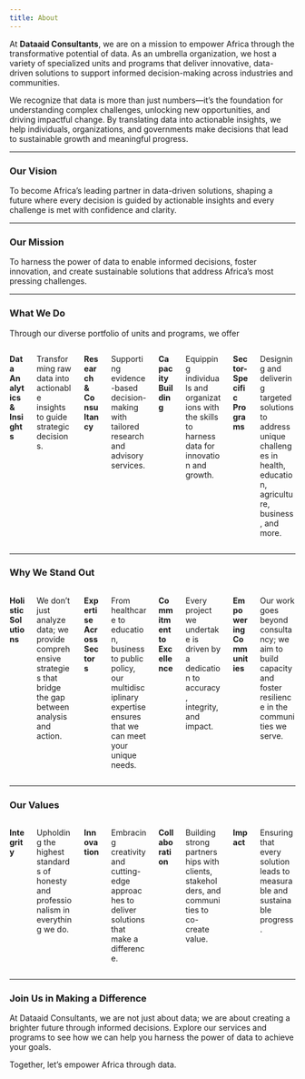 ```yaml
---
title: About
---
```


At **Dataaid Consultants**, we are on a mission to empower Africa through the transformative potential of data. As an umbrella organization, we host a variety of specialized units and programs that deliver innovative, data-driven solutions to support informed decision-making across industries and communities.  

We recognize that data is more than just numbers—it’s the foundation for understanding complex challenges, unlocking new opportunities, and driving impactful change. By translating data into actionable insights, we help individuals, organizations, and governments make decisions that lead to sustainable growth and meaningful progress.  

---

### Our Vision  

To become Africa’s leading partner in data-driven solutions, shaping a future where every decision is guided by actionable insights and every challenge is met with confidence and clarity.  

---

### Our Mission  

To harness the power of data to enable informed decisions, foster innovation, and create sustainable solutions that address Africa’s most pressing challenges.  

---

### What We Do  

Through our diverse portfolio of units and programs, we offer

:::::: columns
:::: {.column width="30%"}
**Data Analytics & Insights** 
::::
:::: {.column width="70%"}
Transforming raw data into actionable insights to guide strategic decisions.  
::::
:::: {.column width="30%"}
**Research & Consultancy** 
::::
:::: {.column width="70%"}
Supporting evidence-based decision-making with tailored research and advisory services.  
::::
:::: {.column width="30%"}
**Capacity Building** 
::::
:::: {.column width="70%"}
Equipping individuals and organizations with the skills to harness data for innovation and growth.  
::::
:::: {.column width="30%"}
**Sector-Specific Programs** 
::::
:::: {.column width="70%"}
Designing and delivering targeted solutions to address unique challenges in health, education, agriculture, business, and more.
::::
:::::: 

---

### Why We Stand Out  


:::::: columns
:::: {.column width="30%"}
**Holistic Solutions** 
::::
:::: {.column width="70%"}
We don’t just analyze data; we provide comprehensive strategies that bridge the gap between analysis and action.  
::::
:::: {.column width="30%"}
**Expertise Across Sectors**
::::
:::: {.column width="70%"}
From healthcare to education, business to public policy, our multidisciplinary expertise ensures that we can meet your unique needs.  
::::
:::: {.column width="30%"}
**Commitment to Excellence**
::::
:::: {.column width="70%"}
Every project we undertake is driven by a dedication to accuracy, integrity, and impact.  
::::
:::: {.column width="30%"}
**Empowering Communities**
::::
:::: {.column width="70%"}
Our work goes beyond consultancy; we aim to build capacity and foster resilience in the communities we serve.
::::
:::::: 

---

### Our Values  

:::::: columns
:::: {.column width="30%"}
**Integrity**
::::
:::: {.column width="70%"}
Upholding the highest standards of honesty and professionalism in everything we do.  
::::
:::: {.column width="30%"}
**Innovation**
::::
:::: {.column width="70%"}
Embracing creativity and cutting-edge approaches to deliver solutions that make a difference.  
::::
:::: {.column width="30%"}
**Collaboration**
::::
:::: {.column width="70%"}
Building strong partnerships with clients, stakeholders, and communities to co-create value.  
::::
:::: {.column width="30%"}
**Impact**
::::
:::: {.column width="70%"}
Ensuring that every solution leads to measurable and sustainable progress.
::::
:::::: 

---

### Join Us in Making a Difference  

At Dataaid Consultants, we are not just about data; we are about creating a brighter future through informed decisions. Explore our services and programs to see how we can help you harness the power of data to achieve your goals.  

Together, let’s empower Africa through data.  

